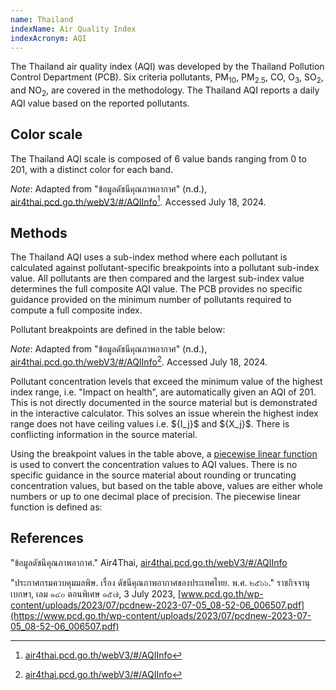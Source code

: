 ```yaml
---
name: Thailand
indexName: Air Quality Index
indexAcronym: AQI
---
```



The Thailand air quality index (AQI) was developed by the Thailand Pollution Control Department (PCB). Six criteria pollutants, PM<sub>10</sub>, PM<sub>2.5</sub>, CO, O<sub>3</sub>, SO<sub>2</sub>, and NO<sub>2</sub>, are covered in the methodology. The Thailand AQI reports a daily AQI value based on the reported pollutants.

## Color scale

The Thailand AQI scale is composed of 6 value bands ranging from 0 to 201, with a distinct color for each band.

<ColorScale index="thailand" value={true} />

_Note_: Adapted from "ข้อมูลดัชนีคุณภาพอากาศ" (n.d.), [air4thai.pcd.go.th/webV3/\#/AQIInfo](http://air4thai.pcd.go.th/webV3/#/AQIInfo)[^1]. Accessed July 18, 2024.

## Methods

The Thailand AQI uses a sub-index method where each pollutant is calculated against pollutant-specific breakpoints into a pollutant sub-index value. All pollutants are then compared and the largest sub-index value determines the full composite AQI value. The PCB provides no specific guidance provided on the minimum number of pollutants required to compute a full composite index.

Pollutant breakpoints are defined in the table below:

_Note_: Adapted from "ข้อมูลดัชนีคุณภาพอากาศ" (n.d.), [air4thai.pcd.go.th/webV3/\#/AQIInfo](http://air4thai.pcd.go.th/webV3/#/AQIInfo)[^1]. Accessed July 18, 2024.

<Admonition type="note">
  Pollutant concentration levels that exceed the minimum value of the highest
  index range, i.e. "Impact on health", are automatically given an AQI of 201.
  This is not directly documented in the source material but is demonstrated in
  the interactive calculator. This solves an issue wherein the highest index
  range does not have ceiling values i.e. ${I_j}$ and ${X_j}$. There is
  conflicting information in the source material.
</Admonition>

Using the breakpoint values in the table above, a [piecewise linear function](/methods#piecewise-linear-function) is used to convert the concentration values to AQI values. There is no specific guidance in the source material about rounding or truncating concentration values, but based on the table above, values are either whole numbers or up to one decimal place of precision. The piecewise linear function is defined as:

## References

"ข้อมูลดัชนีคุณภาพอากาศ." Air4Thai, [air4thai.pcd.go.th/webV3/\#/AQIInfo](http://air4thai.pcd.go.th/webV3/#/AQIInfo)

"ประกาศกรมควบคุมมลพิษ. เรื่อง ดัชนีคุณภาพอากาศของประเทศไทย. พ.ศ. ๒๕๖๖." ราชกิจจานุเบกษา, เลม ๑๔๐ ตอนพิเศษ ๑๕๗, 3 July 2023, [www.pcd.go.th/wp-content/uploads/2023/07/pcdnew-2023-07-05_08-52-06_006507.pdf](https://www.pcd.go.th/wp-content/uploads/2023/07/pcdnew-2023-07-05_08-52-06_006507.pdf)

[^1]: [air4thai.pcd.go.th/webV3/\#/AQIInfo](http://air4thai.pcd.go.th/webV3/#/AQIInfo)
